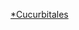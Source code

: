 {{WPSS-cat}}
{{Stub Category|article=[[葫芦目|葫芦目]]|newstub=葫芦目小作品|category=葫芦目}}

[[Category:蔷薇类植物小作品|*Cucurbitales]]